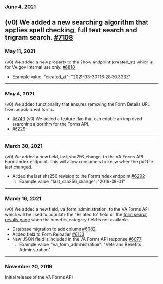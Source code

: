 ### June 4, 2021
(v0) We added a new searching algorithm that applies spell checking, full text search and trigram search. [#7108](https://github.com/department-of-veterans-affairs/vets-api/pull/7108)
---

### May 11, 2021
(v0) We added a new property to the Show endpoint (created_at) which is for VA.gov internal use only. [#6818](https://github.com/department-of-veterans-affairs/vets-api/pull/6818)
  * Example value: "created_at": "2021-03-30T16:28:30.333Z"
---

### May 4, 2021
(v0) We added functionality that ensures removing the Form Details URL from unpublished forms.
*  [#6743](https://github.com/department-of-veterans-affairs/vets-api/pull/6743)
(v0) We added a feature flag that can enable an improved searching algorithm for the Forms API.
*  [#6229](https://github.com/department-of-veterans-affairs/vets-api/pull/6229)

---

### March 30, 2021
(v0) We added a new field, last_sha256_change, to the VA Forms API FormsIndex endpoint. This will allow consumers to know when the pdf file last changed.
* Added the last sha256 revision to the FormsIndex endpoint [#6292](https://github.com/department-of-veterans-affairs/vets-api/pull/6292)
  * Example value: "last_sha256_change": "2019-08-01"

---

### March 16, 2021
(v0) We added a new field, va_form_administration, to the VA Forms API which will be used to populate the "Related to" field on the [form search results page](https://www.va.gov/find-forms/) when the benefits_category field is not available.
* Database migration to add column [#6082](https://github.com/department-of-veterans-affairs/vets-api/pull/6082)
* Added field to Form Reloader [#6133](https://github.com/department-of-veterans-affairs/vets-api/pull/6133)
* New JSON field is included in the VA Forms API response [#6077](https://github.com/department-of-veterans-affairs/vets-api/pull/6077)
  * Example value: "va_form_administration": "Veterans Benefits Administration"

---

### November 20, 2019
Initial release of the VA Forms API



